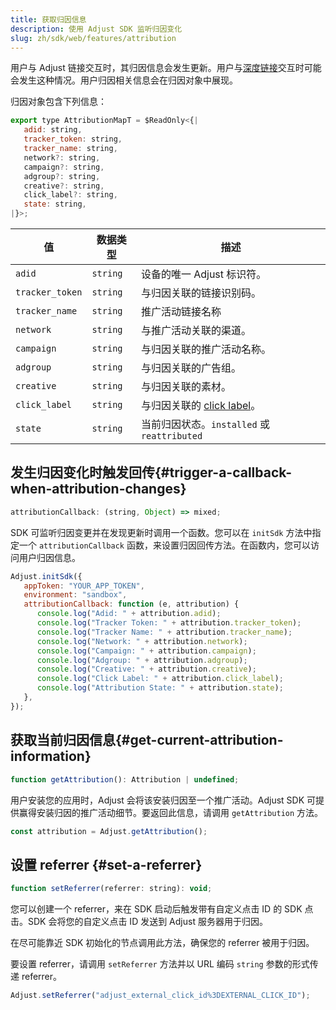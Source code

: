 ```yaml
---
title: 获取归因信息
description: 使用 Adjust SDK 监听归因变化
slug: zh/sdk/web/features/attribution
---
```


用户与 Adjust 链接交互时，其归因信息会发生更新。用户与[深度链接](https://help.adjust.com/zh/article/deep-links)交互时可能会发生这种情况。用户归因相关信息会在归因对象中展现。

归因对象包含下列信息：

<CodeBlock title="接口声明">

```js
export type AttributionMapT = $ReadOnly<{|
   adid: string,
   tracker_token: string,
   tracker_name: string,
   network?: string,
   campaign?: string,
   adgroup?: string,
   creative?: string,
   click_label?: string,
   state: string,
|}>;
```

</CodeBlock>

| 值              | 数据类型 | 描述                                                                          |
| --------------- | -------- | ----------------------------------------------------------------------------- |
| `adid`          | `string` | 设备的唯一 Adjust 标识符。                                                    |
| `tracker_token` | `string` | 与归因关联的链接识别码。                                                      |
| `tracker_name`  | `string` | 推广活动链接名称                                                              |
| `network`       | `string` | 与推广活动关联的渠道。                                                        |
| `campaign`      | `string` | 与归因关联的推广活动名称。                                                    |
| `adgroup`       | `string` | 与归因关联的广告组。                                                          |
| `creative`      | `string` | 与归因关联的素材。                                                            |
| `click_label`   | `string` | 与归因关联的 [click label](https://help.adjust.com/zh/article/user-rewards)。 |
| `state`         | `string` | 当前归因状态。`installed` 或 `reattributed`                                   |

## 发生归因变化时触发回传{#trigger-a-callback-when-attribution-changes}

<CodeBlock title="属性声明">

```js
attributionCallback: (string, Object) => mixed;
```

</CodeBlock>

SDK 可监听归因变更并在发现更新时调用一个函数。您可以在 `initSdk` 方法中指定一个 `attributionCallback` 函数，来设置归因回传方法。在函数内，您可以访问用户归因信息。

```js
Adjust.initSdk({
   appToken: "YOUR_APP_TOKEN",
   environment: "sandbox",
   attributionCallback: function (e, attribution) {
      console.log("Adid: " + attribution.adid);
      console.log("Tracker Token: " + attribution.tracker_token);
      console.log("Tracker Name: " + attribution.tracker_name);
      console.log("Network: " + attribution.network);
      console.log("Campaign: " + attribution.campaign);
      console.log("Adgroup: " + attribution.adgroup);
      console.log("Creative: " + attribution.creative);
      console.log("Click Label: " + attribution.click_label);
      console.log("Attribution State: " + attribution.state);
   },
});
```

## 获取当前归因信息{#get-current-attribution-information}

<CodeBlock title="方法签名">

```js
function getAttribution(): Attribution | undefined;
```

</CodeBlock>

用户安装您的应用时，Adjust 会将该安装归因至一个推广活动。Adjust SDK 可提供赢得安装归因的推广活动细节。要返回此信息，请调用 `getAttribution` 方法。

```js
const attribution = Adjust.getAttribution();
```

## 设置 referrer {#set-a-referrer}

<CodeBlock title="方法签名">

```js
function setReferrer(referrer: string): void;
```

</CodeBlock>

您可以创建一个 referrer，来在 SDK 启动后触发带有自定义点击 ID 的 SDK 点击。SDK 会将您的自定义点击 ID 发送到 Adjust 服务器用于归因。

<Callout type="important">

在尽可能靠近 SDK 初始化的节点调用此方法，确保您的 referrer 被用于归因。

</Callout>

要设置 referrer，请调用 `setReferrer` 方法并以 URL 编码 `string` 参数的形式传递 referrer。

<CodeBlock highlight="adjust_external_click_id%3DEXTERNAL_CLICK_ID\">

```js
Adjust.setReferrer("adjust_external_click_id%3DEXTERNAL_CLICK_ID");
```

</CodeBlock>
